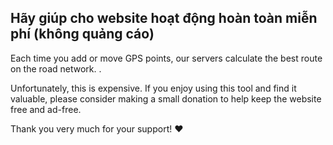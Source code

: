 <script>
</script>

## <HeartHandshake size="18" class="mr-1 inline-block align-baseline" /> Hãy giúp cho website hoạt động hoàn toàn miễn phí (không quảng cáo)

Each time you add or move GPS points, our servers calculate the best route on the road network.
.

Unfortunately, this is expensive.
If you enjoy using this tool and find it valuable, please consider making a small donation to help keep the website free and ad-free.

Thank you very much for your support! ❤️
